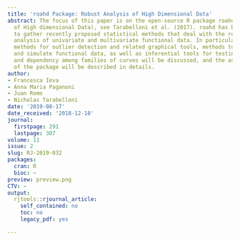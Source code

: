 ```yaml
---
title: 'roahd Package: Robust Analysis of High Dimensional Data'
abstract: The focus of this paper is on the open-source R package roahd (RObust Analysis
  of High dimensional Data), see Tarabelloni et al. (2017). roahd has been developed
  to gather recently proposed statistical methods that deal with the robust inferential
  analysis of univariate and multivariate functional data. In particular, efficient
  methods for outlier detection and related graphical tools, methods to represent
  and simulate functional data, as well as inferential tools for testing differences
  and dependency among families of curves will be discussed, and the associated functions
  of the package will be described in details.
author:
- Francesca Ieva
- Anna Maria Paganoni
- Juan Romo
- Nicholas Tarabelloni
date: '2019-08-17'
date_received: '2018-12-18'
journal:
  firstpage: 291
  lastpage: 307
volume: 11
issue: 2
slug: RJ-2019-032
packages:
  cran: R
  bioc: ~
preview: preview.png
CTV: ~
output:
  rjtools::rjournal_article:
    self_contained: no
    toc: no
    legacy_pdf: yes

---
```

